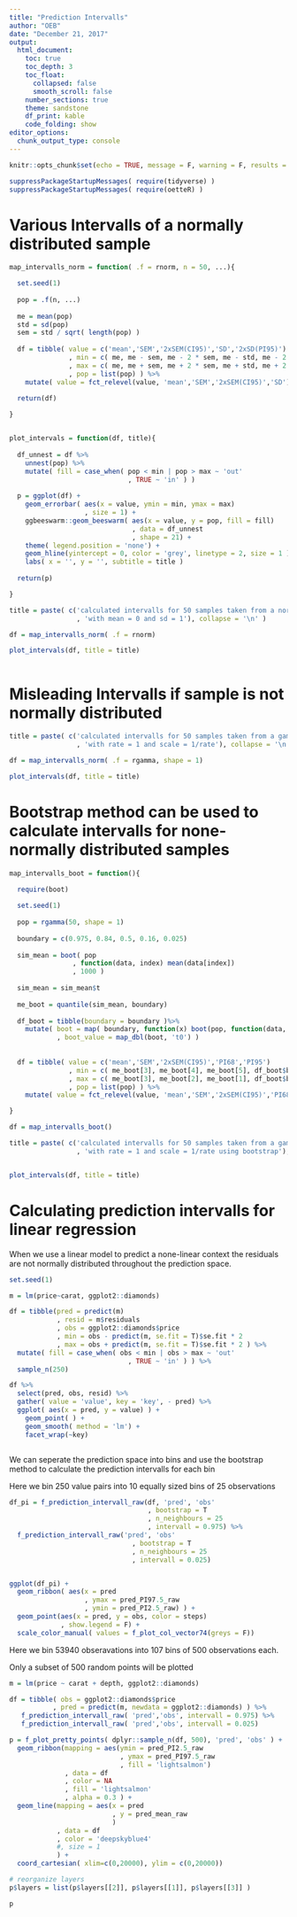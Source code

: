 ```yaml
---
title: "Prediction Intervalls"
author: "OEB"
date: "December 21, 2017"
output:
  html_document:
    toc: true
    toc_depth: 3
    toc_float:
      collapsed: false
      smooth_scroll: false
    number_sections: true
    theme: sandstone
    df_print: kable
    code_folding: show
editor_options:
  chunk_output_type: console
---
```


```r
knitr::opts_chunk$set(echo = TRUE, message = F, warning = F, results = 'hide')
```


```r

suppressPackageStartupMessages( require(tidyverse) )
suppressPackageStartupMessages( require(oetteR) )

```

# Various Intervalls of a normally distributed sample

```r

map_intervalls_norm = function( .f = rnorm, n = 50, ...){

  set.seed(1)
  
  pop = .f(n, ...)
  
  me = mean(pop)
  std = sd(pop)
  sem = std / sqrt( length(pop) )
  
  df = tibble( value = c('mean','SEM','2xSEM(CI95)','SD','2xSD(PI95)')
               , min = c( me, me - sem, me - 2 * sem, me - std, me - 2 * std )
               , max = c( me, me + sem, me + 2 * sem, me + std, me + 2 * std )
               , pop = list(pop) ) %>%
    mutate( value = fct_relevel(value, 'mean','SEM','2xSEM(CI95)','SD') )
  
  return(df)

}


plot_intervals = function(df, title){
  
  df_unnest = df %>%
    unnest(pop) %>%
    mutate( fill = case_when( pop < min | pop > max ~ 'out'
                              , TRUE ~ 'in' ) )
  
  p = ggplot(df) +
    geom_errorbar( aes(x = value, ymin = min, ymax = max)
                   , size = 1) +
    ggbeeswarm::geom_beeswarm( aes(x = value, y = pop, fill = fill)
                               , data = df_unnest
                               , shape = 21) +
    theme( legend.position = 'none') +
    geom_hline(yintercept = 0, color = 'grey', linetype = 2, size = 1 ) +
    labs( x = '', y = '', subtitle = title )
  
  return(p)

}

title = paste( c('calculated intervalls for 50 samples taken from a normal distributed population'
                 , 'with mean = 0 and sd = 1'), collapse = '\n' )

df = map_intervalls_norm( .f = rnorm)

plot_intervals(df, title = title)



```

# Misleading Intervalls if sample is not normally distributed

```r

title = paste( c('calculated intervalls for 50 samples taken from a gamma distributed population'
                 , 'with rate = 1 and scale = 1/rate'), collapse = '\n' )

df = map_intervalls_norm( .f = rgamma, shape = 1)

plot_intervals(df, title = title)


```

# Bootstrap method can be used to calculate intervalls for none-normally distributed samples

```r


map_intervalls_boot = function(){

  require(boot)
  
  set.seed(1)
  
  pop = rgamma(50, shape = 1)
  
  boundary = c(0.975, 0.84, 0.5, 0.16, 0.025)
  
  sim_mean = boot( pop
                , function(data, index) mean(data[index])
                , 1000 )
  
  sim_mean = sim_mean$t
  
  me_boot = quantile(sim_mean, boundary)
  
  df_boot = tibble(boundary = boundary )%>%
    mutate( boot = map( boundary, function(x) boot(pop, function(data, index) quantile(data[index], x), 1000 ) )
            , boot_value = map_dbl(boot, 't0') ) 
  
  
  df = tibble( value = c('mean','SEM','2xSEM(CI95)','PI68','PI95')
               , min = c( me_boot[3], me_boot[4], me_boot[5], df_boot$boot_value[4], df_boot$boot_value[5] )
               , max = c( me_boot[3], me_boot[2], me_boot[1], df_boot$boot_value[2], df_boot$boot_value[1] )
               , pop = list(pop) ) %>%
    mutate( value = fct_relevel(value, 'mean','SEM','2xSEM(CI95)','PI68','PI95') )

}

df = map_intervalls_boot()

title = paste( c('calculated intervalls for 50 samples taken from a gamma distributed population'
                 , 'with rate = 1 and scale = 1/rate using bootstrap'), collapse = '\n' )


plot_intervals(df, title = title)

```

# Calculating prediction intervalls for linear regression

When we use a linear model to predict a none-linear context the residuals are not normally distributed throughout the prediction space.

```r

set.seed(1)

m = lm(price~carat, ggplot2::diamonds)

df = tibble(pred = predict(m)
            , resid = m$residuals
            , obs = ggplot2::diamonds$price
            , min = obs - predict(m, se.fit = T)$se.fit * 2
            , max = obs + predict(m, se.fit = T)$se.fit * 2 ) %>%
  mutate( fill = case_when( obs < min | obs > max ~ 'out'
                              , TRUE ~ 'in' ) ) %>%
  sample_n(250)

df %>%
  select(pred, obs, resid) %>%
  gather( value = 'value', key = 'key', - pred) %>%
  ggplot( aes(x = pred, y = value) ) +
    geom_point( ) +
    geom_smooth( method = 'lm') +
    facet_wrap(~key)



```

We can seperate the prediction space into bins and use the bootstrap method to calculate the prediction intervalls for each bin

Here we bin 250 value pairs into 10 equally sized bins of 25 observations

```r

df_pi = f_prediction_intervall_raw(df, 'pred', 'obs'
                                   , bootstrap = T
                                   , n_neighbours = 25
                                   , intervall = 0.975) %>%
  f_prediction_intervall_raw('pred', 'obs'
                               , bootstrap = T
                               , n_neighbours = 25
                               , intervall = 0.025)


ggplot(df_pi) +
  geom_ribbon( aes(x = pred
                   , ymax = pred_PI97.5_raw
                   , ymin = pred_PI2.5_raw) ) +
  geom_point(aes(x = pred, y = obs, color = steps)
             , show.legend = F) +
  scale_color_manual( values = f_plot_col_vector74(greys = F))

```

Here we bin 53940 obseravations into 107 bins of 500 observations each.

Only a subset of 500 random points will be plotted

```r

m = lm(price ~ carat + depth, ggplot2::diamonds)

df = tibble( obs = ggplot2::diamonds$price
           , pred = predict(m, newdata = ggplot2::diamonds) ) %>%
   f_prediction_intervall_raw( 'pred','obs', intervall = 0.975) %>%
   f_prediction_intervall_raw( 'pred','obs', intervall = 0.025)

p = f_plot_pretty_points( dplyr::sample_n(df, 500), 'pred', 'obs' ) +
  geom_ribbon(mapping = aes(ymin = pred_PI2.5_raw
                            , ymax = pred_PI97.5_raw
                            , fill = 'lightsalmon')
              , data = df
              , color = NA
              , fill = 'lightsalmon'
              , alpha = 0.3 ) + 
  geom_line(mapping = aes(x = pred
                          , y = pred_mean_raw
                          )
            , data = df
            , color = 'deepskyblue4'
            #, size = 1
            ) +
  coord_cartesian( xlim=c(0,20000), ylim = c(0,20000))

# reorganize layers
p$layers = list(p$layers[[2]], p$layers[[1]], p$layers[[3]] )

p

```


